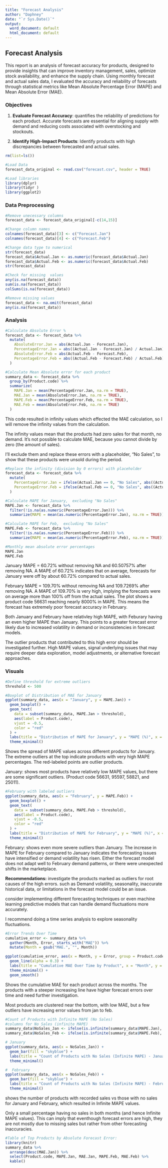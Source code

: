 ---
title: "Forecast Analysis"
author: "Daphney"
date: "`r Sys.Date()`"
output:
  word_document: default
  html_document: default
---


## Forecast Analysis

This report is an analysis of forecast accuracy for products, designed to provide insights that can improve inventory management, sales,  optimize stock availability, and enhance the supply chain. Using monthly forecast and actual sales data, I evaluated the accuracy and reliability of forecasts through statistical metrics like Mean Absolute Percentage Error (MAPE) and Mean Absolute Error (MAE). 


### Objectives

1. **Evaluate Forecast Accuracy**: quantifies the reliability of predictions for each product. Accurate forecasts are essential for aligning supply with demand and reducing costs associated with overstocking and stockouts.
  
2. **Identify High-Impact Products**: Identify products with high discrepancies between forecasted and actual sales. 



```{r}
rm(list=ls())

#Load Data
forecast_data_original <- read.csv("forecast.csv", header = TRUE)
```


```{r, message=FALSE, warning=FALSE}
#Load libraries
library(dplyr) 
library(tidyr )
library(ggplot2)
```


### Data Preprocessing 


```{r}
#Remove unecessary columns
forecast_data <- forecast_data_original[-c(14,15)]

#Change column names
colnames(forecast_data)[3] <- c("Forecast.Jan")
colnames(forecast_data)[4] <- c("Forecast.Feb")
```


```{r}
#Change data type to numerical
str(forecast_data)
forecast_data$Actual.Jan <- as.numeric(forecast_data$Actual.Jan)
forecast_data$Actual.Feb <- as.numeric(forecast_data$Actual.Feb)
str(forecast_data)
```


```{r}
#Check for missing  values
any(is.na(forecast_data))
sum(is.na(forecast_data))
colSums(is.na(forecast_data)) 
```


```{r}
#Remove missing values
forecast_data <- na.omit(forecast_data)
any(is.na(forecast_data))
```



### Analysis


```{r}
#Calculate Absolute Error %
forecast_data <- forecast_data %>%
  mutate(
    AbsoluteError.Jan = abs(Actual.Jan - Forecast.Jan),
    PercentageError.Jan = abs((Actual.Jan - Forecast.Jan) / Actual.Jan) * 100,
    AbsoluteError.Feb = abs(Actual.Feb - Forecast.Feb),
    PercentageError.Feb = abs((Actual.Feb - Forecast.Feb) / Actual.Feb) * 100
  )

```


```{r}
#Calculate Mean Absolute error for each product
summary_data <- forecast_data %>%
  group_by(Product.code) %>%
  summarize(
    MAPE.Jan = mean(PercentageError.Jan, na.rm = TRUE),
    MAE.Jan = mean(AbsoluteError.Jan, na.rm = TRUE),
    MAPE.Feb = mean(PercentageError.Feb, na.rm = TRUE),
    MAE.Feb = mean(AbsoluteError.Feb, na.rm = TRUE)
  )
```


This code resulted in infinity values which effected the MAE calculation, so I will remove the infinity values from the calculation. 


The infinity values mean that the products had zero sales for that month, no demand. It's not possible to calculate MAE, because you cannot divide by zero (the amount of sales). 


I'll exclude them and replace these errors with a placeholder, "No Sales", to show that these products were unsold during the period.



```{r}
#Replace the infinity (division by 0 errors) with placeholder
forecast_data <- forecast_data %>%
  mutate(
    PercentageError.Jan = ifelse(Actual.Jan == 0, "No Sales", abs((Actual.Jan - Forecast.Jan) / Actual.Jan) * 100),
    PercentageError.Feb = ifelse(Actual.Feb == 0, "No Sales", abs((Actual.Feb - Forecast.Feb) / Actual.Feb) * 100)
  )

```


```{r}
#Calculate MAPE for January,  excluding "No Sales"
MAPE.Jan <- forecast_data %>%
  filter(!is.na(as.numeric(PercentageError.Jan))) %>%
  summarize(MAPE = mean(as.numeric(PercentageError.Jan), na.rm = TRUE))

#Calculate MAPE for Feb,  excluding "No Sales"
MAPE.Feb <- forecast_data %>%
  filter(!is.na(as.numeric(PercentageError.Feb))) %>%
  summarize(MAPE = mean(as.numeric(PercentageError.Feb), na.rm = TRUE))

```

```{r}
#Monthly mean absolute error percentages 
MAPE.Jan
MAPE.Feb
```


January MAPE = 60.72% without removing NA and 60.50757% after removing NA.
A MAPE of 60.72% indicates that on average, forecasts for January were off by about 60.72% compared to actual sales. 

February MAPE = 109.70% without removing NA and 109.7269% after removing NA. A MAPE of 109.70% is very high, implying the forecasts were on average more than 100% off from the actual sales. The plot shows a product code 56631 reaching nearly 8000% in MAPE. This means the forecast has extremely poor forecast accuracy in February. 


Both January and February have relativley high MAPE, with Feburary having an even higher MAPE than January. This points to a greater forecast error likely due to increased volatility in demand or inconsistencies in forecast models.

The outlier products that contributed to this high error should be investigated further. High MAPE values, signal underlying issues that may require deeper data exploration, model adjustments, or alternative forecast approaches.



### Visuals 

```{r}
#Define threshold for extreme outliers
threshold <- 500

#Boxplot of Distribution of MAE for January
ggplot(summary_data, aes(x = "January", y = MAPE.Jan)) +
  geom_boxplot() +
  geom_text(
    data = subset(summary_data, MAPE.Jan > threshold),
    aes(label = Product.code),
    vjust = -0.5, 
    color = "red"
  ) +
  labs(title = "Distribution of MAPE for January", y = "MAPE (%)", x = "January") +
  theme_minimal()
```


Shows the spread of MAPE values across different products for January. The extreme outliers at the top indicate products with very high MAPE percentages. The red-labeled points are outlier products.


January:
shows most products have relatively low MAPE values, but there are some significant outliers. (Product code 56631, 95597, 58821, and 25011).



```{r}
#February with labeled outliers
ggplot(summary_data, aes(x = "February", y = MAPE.Feb)) +
  geom_boxplot() +
  geom_text(
    data = subset(summary_data, MAPE.Feb > threshold),
    aes(label = Product.code),
    vjust = -0.5,
    color = "red"
  ) +
  labs(title = "Distribution of MAPE for February", y = "MAPE (%)", x = "February") +
  theme_minimal()

```


February: 
shows even more severe outliers than January. The increase in MAPE for February compared to January indicates the forecasting issues have intensified or demand volatility has risen. Either the forecast model does not adapt well to February demand patterns, or there were unexpected shifts in the marketplace.



**Recommendations:**
investigate the products marked as outliers for root causes of the high errors. such as Demand volatility, seasonality, inaccurate historical data, or limitations in the forecast model could be an issue.

consider implementing different forecasting techniques or even machine learning predictive models that can handle demand fluctuations more accurately.

I recommend doing a time series analysis to explore seasonality fluctuations.



```{r, message=FALSE, warning=FALSE}
#Error Trends Over Time
cumulative_error <- summary_data %>%
  gather(Month, Error, starts_with("MAE")) %>%
  mutate(Month = gsub("MAE.", "", Month))

ggplot(cumulative_error, aes(x = Month, y = Error, group = Product.code)) +
  geom_line(alpha = 0.3) +
  labs(title = "Cumulative MAE Over Time by Product", x = "Month", y = "MAE") +
  theme_minimal() +
  geom_smooth()

```


Shows the cumulative MAE for each product across the months. The products with a steeper increasing line have higher forecast errors over time and need further investigation.

Most products are clustered near the bottom, with low MAE, but a few outliers have increasing error values from jan to feb.


```{r}
#Count of Products with Infinite MAPE (No Sales)
#columns for No Sales (infinite MAPE)
summary_data$NoSales_Jan <- ifelse(is.infinite(summary_data$MAPE.Jan), "No Sales", "Has Sales")
summary_data$NoSales_Feb <- ifelse(is.infinite(summary_data$MAPE.Feb), "No Sales", "Has Sales")

# January
ggplot(summary_data, aes(x = NoSales_Jan)) +
  geom_bar(fill = "skyblue") +
  labs(title = "Count of Products with No Sales (Infinite MAPE) - January", x = "Sales Status", y = "Count") +
  theme_minimal()

#  February
ggplot(summary_data, aes(x = NoSales_Feb)) +
  geom_bar(fill = "skyblue") +
  labs(title = "Count of Products with No Sales (Infinite MAPE) - February", x = "Sales Status", y = "Count") +
  theme_minimal()
```


shows the number of products with recorded sales vs those with no sales for January and February, which resulted in Infinite MAPE values.


Only a small percentage having no sales in both months (and hence Infinite MAPE values). This can imply that eventhough forecast errors are high, they are not mostly due to missing sales but rather from other forecasting inaccuracies.


```{r}
#Table of Top Products by Absolute Forecast Error: 
library(knitr)
summary_data %>%
  arrange(desc(MAE.Jan)) %>%
  select(Product.code, MAPE.Jan, MAE.Jan, MAPE.Feb, MAE.Feb) %>%
  kable()
```

